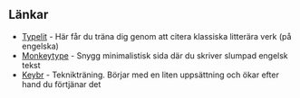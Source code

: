 == Länkar == 
* [[https://www.typelit.io/ | Typelit]] - Här får du träna dig genom att citera klassiska litterära verk (på engelska)
* [[https://monkeytype.com/ | Monkeytype]] - Snygg minimalistisk sida där du skriver slumpad engelsk tekst
* [[https://www.keybr.com/ | Keybr]] - Teknikträning. Börjar med en liten uppsättning och ökar efter hand du förtjänar det
